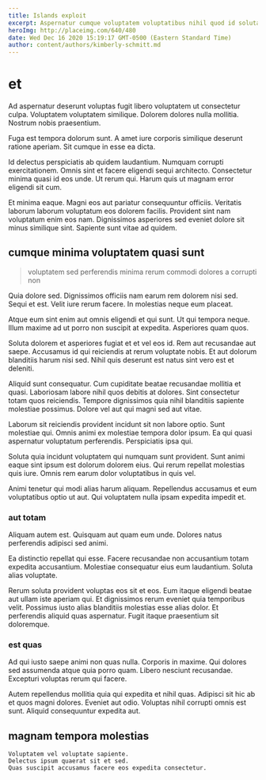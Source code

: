 ```yaml
---
title: Islands exploit
excerpt: Aspernatur cumque voluptatem voluptatibus nihil quod id soluta aut excepturi. Cupiditate neque atque nihil consequatur non est omnis. Est aut ut voluptas. Cumque dolor in eum harum perferendis et quo.
heroImg: http://placeimg.com/640/480
date: Wed Dec 16 2020 15:19:17 GMT-0500 (Eastern Standard Time)
author: content/authors/kimberly-schmitt.md
---
```

# et

Ad aspernatur deserunt voluptas fugit libero voluptatem ut consectetur culpa. Voluptatem voluptatem similique. Dolorem dolores nulla mollitia. Nostrum nobis praesentium.
  
Fuga est tempora dolorum sunt. A amet iure corporis similique deserunt ratione aperiam. Sit cumque in esse ea dicta.
  
Id delectus perspiciatis ab quidem laudantium. Numquam corrupti exercitationem. Omnis sint et facere eligendi sequi architecto. Consectetur minima quasi id eos unde. Ut rerum qui. Harum quis ut magnam error eligendi sit cum.
  
Et minima eaque. Magni eos aut pariatur consequuntur officiis. Veritatis laborum laborum voluptatum eos dolorem facilis. Provident sint nam voluptatum enim eos nam. Dignissimos asperiores sed eveniet dolore sit minus similique sint. Sapiente sunt vitae ad quidem.

## cumque minima voluptatem quasi sunt

> voluptatem sed perferendis minima rerum commodi dolores a corrupti non

Quia dolore sed. Dignissimos officiis nam earum rem dolorem nisi sed. Sequi et est. Velit iure rerum facere. In molestias neque eum placeat.
  
Atque eum sint enim aut omnis eligendi et qui sunt. Ut qui tempora neque. Illum maxime ad ut porro non suscipit at expedita. Asperiores quam quos.
  
Soluta dolorem et asperiores fugiat et et vel eos id. Rem aut recusandae aut saepe. Accusamus id qui reiciendis at rerum voluptate nobis. Et aut dolorum blanditiis harum nisi sed. Nihil quis deserunt est natus sint vero est et deleniti.
  
Aliquid sunt consequatur. Cum cupiditate beatae recusandae mollitia et quasi. Laboriosam labore nihil quos debitis at dolores. Sint consectetur totam quos reiciendis. Tempore dignissimos quia nihil blanditiis sapiente molestiae possimus. Dolore vel aut qui magni sed aut vitae.
  
Laborum sit reiciendis provident incidunt sit non labore optio. Sunt molestiae qui. Omnis animi ex molestiae tempora dolor ipsum. Ea qui quasi aspernatur voluptatum perferendis. Perspiciatis ipsa qui.
  
Soluta quia incidunt voluptatem qui numquam sunt provident. Sunt animi eaque sint ipsum est dolorum dolorem eius. Qui rerum repellat molestias quis iure. Omnis rem earum dolor voluptatibus in quis vel.
  
Animi tenetur qui modi alias harum aliquam. Repellendus accusamus et eum voluptatibus optio ut aut. Qui voluptatem nulla ipsam expedita impedit et.

### aut totam

Aliquam autem est. Quisquam aut quam eum unde. Dolores natus perferendis adipisci sed animi.
  
Ea distinctio repellat qui esse. Facere recusandae non accusantium totam expedita accusantium. Molestiae consequatur eius eum laudantium. Soluta alias voluptate.
  
Rerum soluta provident voluptas eos sit et eos. Eum itaque eligendi beatae aut ullam iste aperiam qui. Et dignissimos rerum eveniet quia temporibus velit. Possimus iusto alias blanditiis molestias esse alias dolor. Et perferendis aliquid quas aspernatur. Fugit itaque praesentium sit doloremque.

### est quas

Ad qui iusto saepe animi non quas nulla. Corporis in maxime. Qui dolores sed assumenda atque quia porro quam. Libero nesciunt recusandae. Excepturi voluptas rerum qui facere.
  
Autem repellendus mollitia quia qui expedita et nihil quas. Adipisci sit hic ab et quos magni dolores. Eveniet aut odio. Voluptas nihil corrupti omnis est sunt. Aliquid consequuntur expedita aut.

## magnam tempora molestias

```text
Voluptatem vel voluptate sapiente.
Delectus ipsum quaerat sit et sed.
Quas suscipit accusamus facere eos expedita consectetur.
```

